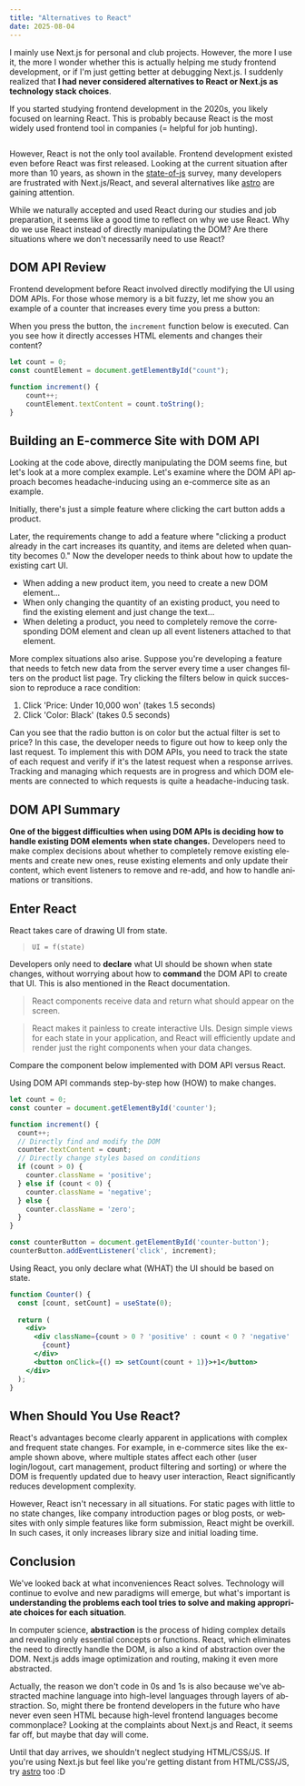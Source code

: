 ```yaml
---
title: "Alternatives to React"
date: 2025-08-04
---
```





I mainly use Next.js for personal and club projects. However, the more I use it, the more I wonder whether this is actually helping me study frontend development, or if I'm just getting better at debugging Next.js. I suddenly realized that **I had never considered alternatives to React or Next.js as technology stack choices**.

If you started studying frontend development in the 2020s, you likely focused on learning React. This is probably because React is the most widely used frontend tool in companies (= helpful for job hunting).

<Image src={stateOfJs} alt="" className="object-cover w-full h-[180px] object-left"/>

However, React is not the only tool available. Frontend development existed even before React was first released. Looking at the current situation after more than 10 years, as shown in the [state-of-js](https://2024.stateofjs.com/en-US/libraries/front-end-frameworks/#front_end_frameworks_pain_points) survey, many developers are frustrated with Next.js/React, and several alternatives like [astro](https://astro.build/) are gaining attention.

While we naturally accepted and used React during our studies and job preparation, it seems like a good time to reflect on why we use React. Why do we use React instead of directly manipulating the DOM? Are there situations where we don't necessarily need to use React?

## DOM API Review

Frontend development before React involved directly modifying the UI using DOM APIs. For those whose memory is a bit fuzzy, let me show you an example of a counter that increases every time you press a button:

<Example lang="en" client:idle />

When you press the button, the `increment` function below is executed. Can you see how it directly accesses HTML elements and changes their content?

```javascript
let count = 0;
const countElement = document.getElementById("count");

function increment() {
    count++;
    countElement.textContent = count.toString();
}
```

## Building an E-commerce Site with DOM API

Looking at the code above, directly manipulating the DOM seems fine, but let's look at a more complex example. Let's examine where the DOM API approach becomes headache-inducing using an e-commerce site as an example.

Initially, there's just a simple feature where clicking the cart button adds a product.

<SimpleCart client:idle lang="en"/>

Later, the requirements change to add a feature where "clicking a product already in the cart increases its quantity, and items are deleted when quantity becomes 0." Now the developer needs to think about how to update the existing cart UI.

- When adding a new product item, you need to create a new DOM element... 
- When only changing the quantity of an existing product, you need to find the existing element and just change the text... 
- When deleting a product, you need to completely remove the corresponding DOM element and clean up all event listeners attached to that element.

<ComplexCart client:idle lang="en"/>

More complex situations also arise. Suppose you're developing a feature that needs to fetch new data from the server every time a user changes filters on the product list page. Try clicking the filters below in quick succession to reproduce a race condition:

1. Click 'Price: Under 10,000 won' (takes 1.5 seconds)
2. Click 'Color: Black' (takes 0.5 seconds)

<RaceConditionCart client:idle lang="en"/>

Can you see that the radio button is on color but the actual filter is set to price? In this case, the developer needs to figure out how to keep only the last request. To implement this with DOM APIs, you need to track the state of each request and verify if it's the latest request when a response arrives. Tracking and managing which requests are in progress and which DOM elements are connected to which requests is quite a headache-inducing task.

## DOM API Summary

**One of the biggest difficulties when using DOM APIs is deciding how to handle existing DOM elements when state changes.** Developers need to make complex decisions about whether to completely remove existing elements and create new ones, reuse existing elements and only update their content, which event listeners to remove and re-add, and how to handle animations or transitions.

## Enter React

React takes care of drawing UI from state.

> `UI = f(state)`

Developers only need to **declare** what UI should be shown when state changes, without worrying about how to **command** the DOM API to create that UI. This is also mentioned in the React documentation.

> React components receive data and return what should appear on the screen. 

> React makes it painless to create interactive UIs. Design simple views for each state in your application, and React will efficiently update and render just the right components when your data changes.

Compare the component below implemented with DOM API versus React.

<Compare lang="en"/>

Using DOM API commands step-by-step how (HOW) to make changes.

```javascript
let count = 0;
const counter = document.getElementById('counter');

function increment() {
  count++;
  // Directly find and modify the DOM
  counter.textContent = count;
  // Directly change styles based on conditions
  if (count > 0) {
    counter.className = 'positive';
  } else if (count < 0) {
    counter.className = 'negative';
  } else {
    counter.className = 'zero';
  }
}

const counterButton = document.getElementById('counter-button');
counterButton.addEventListener('click', increment);
```

Using React, you only declare what (WHAT) the UI should be based on state.

```jsx
function Counter() {
  const [count, setCount] = useState(0);
  
  return (
    <div>
      <div className={count > 0 ? 'positive' : count < 0 ? 'negative' : 'zero'}>
        {count}
      </div>
      <button onClick={() => setCount(count + 1)}>+1</button>
    </div>
  );
}
```

## When Should You Use React?

React's advantages become clearly apparent in applications with complex and frequent state changes. For example, in e-commerce sites like the example shown above, where multiple states affect each other (user login/logout, cart management, product filtering and sorting) or where the DOM is frequently updated due to heavy user interaction, React significantly reduces development complexity.

However, React isn't necessary in all situations. For static pages with little to no state changes, like company introduction pages or blog posts, or websites with only simple features like form submission, React might be overkill. In such cases, it only increases library size and initial loading time.

## Conclusion

We've looked back at what inconveniences React solves. Technology will continue to evolve and new paradigms will emerge, but what's important is **understanding the problems each tool tries to solve and making appropriate choices for each situation**.

In computer science, **abstraction** is the process of hiding complex details and revealing only essential concepts or functions. React, which eliminates the need to directly handle the DOM, is also a kind of abstraction over the DOM. Next.js adds image optimization and routing, making it even more abstracted.

Actually, the reason we don't code in 0s and 1s is also because we've abstracted machine language into high-level languages through layers of abstraction. So, might there be frontend developers in the future who have never even seen HTML because high-level frontend languages become commonplace? Looking at the complaints about Next.js and React, it seems far off, but maybe that day will come.

Until that day arrives, we shouldn't neglect studying HTML/CSS/JS. If you're using Next.js but feel like you're getting distant from HTML/CSS/JS, try [astro](https://astro.build/) too :D